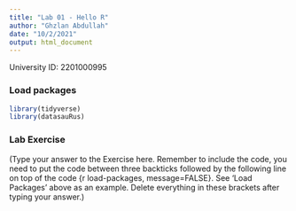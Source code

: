 ```yaml
---
title: "Lab 01 - Hello R"
author: "Ghzlan Abdullah"
date: "10/2/2021"
output: html_document
---
```


University ID: 2201000995

### Load packages

```r
library(tidyverse) 
library(datasauRus)
```


### Lab Exercise

(Type your answer to the Exercise here. Remember to include the code, you need to put the code between three backticks followed by the following line on top of the code {r load-packages, message=FALSE}. See 'Load Packages' above as an example. Delete everything in these brackets after typing your answer.)